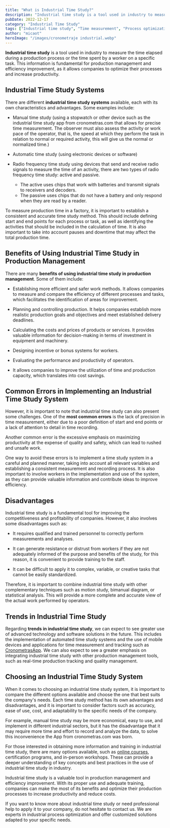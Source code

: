 ```yaml
---
title: "What is Industrial Time Study?"
description: "Industrial time study is a tool used in industry to measure the time elapsed during a production process, essential for optimizing processes and increasing productivity."
pubDate: 2022-12-17
category: "Industrial Time Study"
tags: ["Industrial time study", "Time measurement", "Process optimization", "Production efficiency", "Time study systems", "Production management", "Productivity", "Cost calculation", "Performance evaluation", "Training"]
author: "micaot"
heroImage: "/images/cronometraje industrial.webp"
---
```


**Industrial time study** is a tool used in industry to measure the time elapsed during a production process or the time spent by a worker on a specific task. This information is fundamental for production management and efficiency improvement, as it allows companies to optimize their processes and increase productivity.

## Industrial Time Study Systems

There are different **industrial time study systems** available, each with its own characteristics and advantages. Some examples include:

- Manual time study (using a stopwatch or other device such as the industrial time study app from cronometras.com that allows for precise time measurement. The observer must also assess the activity or work pace of the operator, that is, the speed at which they perform the task in relation to normal or required activity, this will give us the normal or normalized time.)

- Automatic time study (using electronic devices or software)

- Radio frequency time study using devices that send and receive radio signals to measure the time of an activity, there are two types of radio frequency time study: active and passive.
  - The active uses chips that work with batteries and transmit signals to receivers and decoders.
  - The passive uses chips that do not have a battery and only respond when they are read by a reader.

To measure production time in a factory, it is important to establish a consistent and accurate time study method. This should include defining start and end points for each process or task, as well as identifying the activities that should be included in the calculation of time. It is also important to take into account pauses and downtime that may affect the total production time.

## Benefits of Using Industrial Time Study in Production Management

There are many **benefits of using industrial time study in production management**. Some of them include:

- Establishing more efficient and safer work methods. It allows companies to measure and compare the efficiency of different processes and tasks, which facilitates the identification of areas for improvement.

- Planning and controlling production. It helps companies establish more realistic production goals and objectives and meet established delivery deadlines.

- Calculating the costs and prices of products or services. It provides valuable information for decision-making in terms of investment in equipment and machinery.

- Designing incentive or bonus systems for workers.

- Evaluating the performance and productivity of operators.

- It allows companies to improve the utilization of time and production capacity, which translates into cost savings.

## Common Errors in Implementing an Industrial Time Study System

However, it is important to note that industrial time study can also present some challenges. One of the **most common errors** is the lack of precision in time measurement, either due to a poor definition of start and end points or a lack of attention to detail in time recording.

Another common error is the excessive emphasis on maximizing productivity at the expense of quality and safety, which can lead to rushed and unsafe work.

One way to avoid these errors is to implement a time study system in a careful and planned manner, taking into account all relevant variables and establishing a consistent measurement and recording process. It is also important to involve workers in the implementation and use of the system, as they can provide valuable information and contribute ideas to improve efficiency.

## Disadvantages

Industrial time study is a fundamental tool for improving the competitiveness and profitability of companies. However, it also involves some disadvantages such as:

- It requires qualified and trained personnel to correctly perform measurements and analyses.

- It can generate resistance or distrust from workers if they are not adequately informed of the purpose and benefits of the study, for this reason, it is convenient to provide training to the staff.

- It can be difficult to apply it to complex, variable, or creative tasks that cannot be easily standardized.

Therefore, it is important to combine industrial time study with other complementary techniques such as motion study, bimanual diagram, or statistical analysis. This will provide a more complete and accurate view of the actual work performed by operators.

## Trends in Industrial Time Study

Regarding **trends in industrial time study**, we can expect to see greater use of advanced technology and software solutions in the future. This includes the implementation of automated time study systems and the use of mobile devices and applications for time measurement and tracking such as [CronometrasApp](/). We can also expect to see a greater emphasis on integrating industrial time study with other production management tools, such as real-time production tracking and quality management.

## Choosing an Industrial Time Study System

When it comes to choosing an industrial time study system, it is important to compare the different options available and choose the one that best suits the company's needs. Each time study method has its own advantages and disadvantages, and it is important to consider factors such as accuracy, ease of use, cost, and adaptability to the specific needs of the company.

For example, manual time study may be more economical, easy to use, and implement in different industrial sectors, but it has the disadvantage that it may require more time and effort to record and analyze the data, to solve this inconvenience the App from cronometras.com was born.

For those interested in obtaining more information and training in industrial time study, there are many options available, such as [online courses](https://cronometras.com/curso/metodos-y-tiempos/), certification programs, and in-person workshops. These can provide a deeper understanding of key concepts and best practices in the use of industrial time study in industry.

Industrial time study is a valuable tool in production management and efficiency improvement. With its proper use and adequate training, companies can make the most of its benefits and optimize their production processes to increase productivity and reduce costs.

If you want to know more about industrial time study or need professional help to apply it to your company, do not hesitate to contact us. We are experts in industrial process optimization and offer customized solutions adapted to your specific needs.
